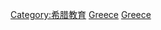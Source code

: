 {{Commonscat|Universities and colleges in Greece}}

[[Category:希腊教育|Category:希腊教育]]
[[Category:各国大学|Greece]]
[[Category:歐洲大學|Greece]]